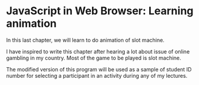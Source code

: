 # JavaScript in Web Browser: Learning animation

In this last chapter, we will learn to do animation of slot machine.

I have inspired to write this chapter after hearing a lot about
issue of online gambling in my country. Most of the game to be played
is slot machine.

The modified version of this program will be used as a sample
of student ID number for selecting a participant in an activity
during any of my lectures.